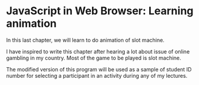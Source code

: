 # JavaScript in Web Browser: Learning animation

In this last chapter, we will learn to do animation of slot machine.

I have inspired to write this chapter after hearing a lot about
issue of online gambling in my country. Most of the game to be played
is slot machine.

The modified version of this program will be used as a sample
of student ID number for selecting a participant in an activity
during any of my lectures.